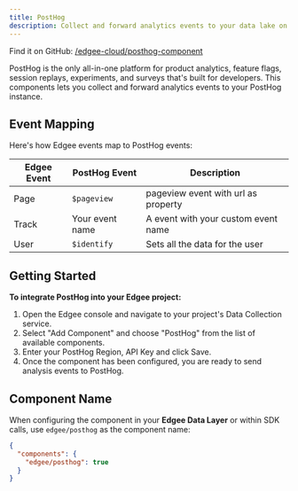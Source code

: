 ```yaml
---
title: PostHog
description: Collect and forward analytics events to your data lake on PostHog.
---
```



<EdgeeSdk />

Find it on GitHub: [<Icon icon="github" iconType="solid" /> /edgee-cloud/posthog-component](https://github.com/edgee-cloud/posthog-component)

PostHog is the only all-in-one platform for product analytics, feature flags, session replays, experiments, and surveys that's built for developers.
This components lets you collect and forward analytics events to your PostHog instance.

## Event Mapping

Here's how Edgee events map to PostHog events:

| Edgee Event | PostHog Event | Description |
|-------------|----------------|-------------|
| Page        | `$pageview` | pageview event with url as property |
| Track       | Your event name | A event with your custom event name |
| User        | `$identify` | Sets all the data for the user |


## Getting Started

**To integrate PostHog into your Edgee project:**

1. Open the Edgee console and navigate to your project's Data Collection service.
2. Select "Add Component" and choose "PostHog" from the list of available components.
3. Enter your PostHog Region, API Key and click Save. <br />
5. Once the component has been configured, you are ready to send analysis events to PostHog.

## Component Name

When configuring the component in your **Edgee Data Layer** or within SDK calls, use `edgee/posthog` as the component name:

```json
{
  "components": {
    "edgee/posthog": true
  }
}
